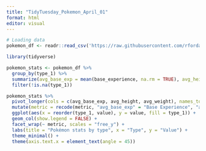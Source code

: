 ```yaml
---
title: "TidyTuesday_Pokemon_April_01"
format: html
editor: visual
---
```


```r
# Loading data
pokemon_df <- readr::read_csv('https://raw.githubusercontent.com/rfordatascience/tidytuesday/main/data/2025/2025-04-01/pokemon_df.csv')
```

```r
library(tidyverse)

pokemon_stats <- pokemon_df %>%
  group_by(type_1) %>%
  summarize(avg_base_exp = mean(base_experience, na.rm = TRUE), avg_height = mean(height, na.rm = TRUE), avg_weight = mean(weight, na.rm = TRUE)) %>%
  filter(!is.na(type_1))

pokemon_stats %>%
  pivot_longer(cols = c(avg_base_exp, avg_height, avg_weight), names_to = "metric", values_to = "value") %>%
  mutate(metric = recode(metric, "avg_base_exp" = "Base Experience", "avg_height" = "Height", "avg_weight" = "Weight")) %>%
  ggplot(aes(x = reorder(type_1, value), y = value, fill = type_1)) +
  geom_col(show.legend = FALSE) +
  facet_wrap(~ metric, scales = "free_y") +
  labs(title = "Pokémon stats by type", x = "Type", y = "Value") +
  theme_minimal() +
  theme(axis.text.x = element_text(angle = 45))
```


